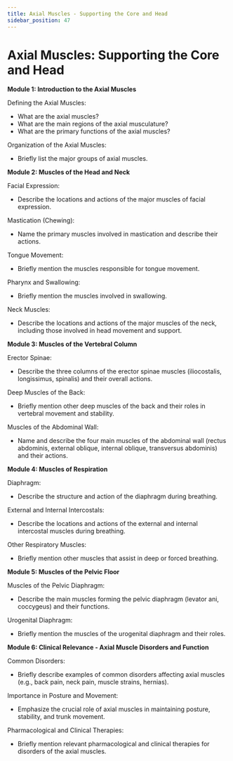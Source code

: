```yaml
---
title: Axial Muscles - Supporting the Core and Head
sidebar_position: 47
---
```


# Axial Muscles: Supporting the Core and Head

**Module 1: Introduction to the Axial Muscles**

Defining the Axial Muscles:
* What are the axial muscles?
* What are the main regions of the axial musculature?
* What are the primary functions of the axial muscles?

Organization of the Axial Muscles:
* Briefly list the major groups of axial muscles.

**Module 2: Muscles of the Head and Neck**

Facial Expression:
* Describe the locations and actions of the major muscles of facial expression.

Mastication (Chewing):
* Name the primary muscles involved in mastication and describe their actions.

Tongue Movement:
* Briefly mention the muscles responsible for tongue movement.

Pharynx and Swallowing:
* Briefly mention the muscles involved in swallowing.

Neck Muscles:
* Describe the locations and actions of the major muscles of the neck, including those involved in head movement and support.

**Module 3: Muscles of the Vertebral Column**

Erector Spinae:
* Describe the three columns of the erector spinae muscles (iliocostalis, longissimus, spinalis) and their overall actions.

Deep Muscles of the Back:
* Briefly mention other deep muscles of the back and their roles in vertebral movement and stability.

Muscles of the Abdominal Wall:
* Name and describe the four main muscles of the abdominal wall (rectus abdominis, external oblique, internal oblique, transversus abdominis) and their actions.

**Module 4: Muscles of Respiration**

Diaphragm:
* Describe the structure and action of the diaphragm during breathing.

External and Internal Intercostals:
* Describe the locations and actions of the external and internal intercostal muscles during breathing.

Other Respiratory Muscles:
* Briefly mention other muscles that assist in deep or forced breathing.

**Module 5: Muscles of the Pelvic Floor**

Muscles of the Pelvic Diaphragm:
* Describe the main muscles forming the pelvic diaphragm (levator ani, coccygeus) and their functions.

Urogenital Diaphragm:
* Briefly mention the muscles of the urogenital diaphragm and their roles.

**Module 6: Clinical Relevance - Axial Muscle Disorders and Function**

Common Disorders:
* Briefly describe examples of common disorders affecting axial muscles (e.g., back pain, neck pain, muscle strains, hernias).

Importance in Posture and Movement:
* Emphasize the crucial role of axial muscles in maintaining posture, stability, and trunk movement.

Pharmacological and Clinical Therapies:
* Briefly mention relevant pharmacological and clinical therapies for disorders of the axial muscles.